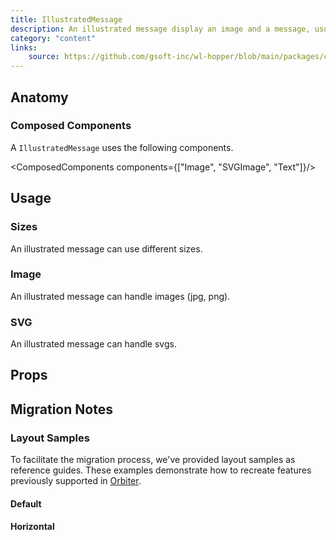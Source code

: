 ```yaml
---
title: IllustratedMessage
description: An illustrated message display an image and a message, usually for an empty state or an error page.
category: "content"
links:
    source: https://github.com/gsoft-inc/wl-hopper/blob/main/packages/components/src/IllustratedMessage/src/IllustratedMessage.tsx
---
```


<Example src="IllustratedMessage/docs/default" isOpen />

## Anatomy

### Composed Components

A `IllustratedMessage` uses the following components.

<ComposedComponents components={["Image", "SVGImage", "Text"]}/>

## Usage

### Sizes

An illustrated message can use different sizes.

<Example src="IllustratedMessage/docs/size" />

### Image

An illustrated message can handle images (jpg, png).

<Example src="IllustratedMessage/docs/image" />

### SVG

An illustrated message can handle svgs.

<Example src="IllustratedMessage/docs/svg" />

## Props

<PropTable component="IllustratedMessage" />

## Migration Notes

<MigrateGuide src="IllustratedMessage/docs/migration-notes" />

### Layout Samples

To facilitate the migration process, we've provided layout samples as reference guides. These examples demonstrate how to recreate features previously supported in [Orbiter](https://wl-orbiter-website.netlify.app/?path=/docs/illustrated-message--docs).

#### Default

<Example src="IllustratedMessage/docs/migration/default" />

#### Horizontal

<Example src="IllustratedMessage/docs/migration/horizontal" />
